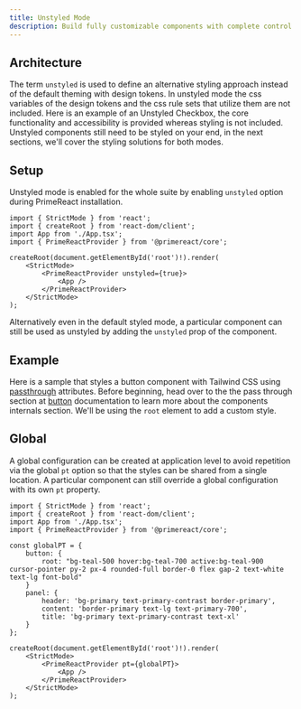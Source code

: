 ```yaml
---
title: Unstyled Mode
description: Build fully customizable components with complete control over styling by disabling default themes and implementing your own design system.
---
```


## Architecture

The term `unstyled` is used to define an alternative styling approach instead of the default theming with design tokens. In unstyled mode the css variables of the design tokens and the css rule sets that utilize them are not
included. Here is an example of an Unstyled Checkbox, the core functionality and accessibility is provided whereas styling is not included. Unstyled components still need to be styled on your end, in the next sections, we'll cover the
styling solutions for both modes.

<DocDemoViewer name="unstyled:checkbox-demo" hideCode />

## Setup

Unstyled mode is enabled for the whole suite by enabling `unstyled` option during PrimeReact installation.

```tsx showLineNumbers
import { StrictMode } from 'react';
import { createRoot } from 'react-dom/client';
import App from './App.tsx';
import { PrimeReactProvider } from '@primereact/core';

createRoot(document.getElementById('root')!).render(
    <StrictMode>
        <PrimeReactProvider unstyled={true}>
            <App />
        </PrimeReactProvider>
    </StrictMode>
);
```

Alternatively even in the default styled mode, a particular component can still be used as unstyled by adding the `unstyled` prop of the component.

<DocDemoViewer name="unstyled:alternative-button-demo" full />

## Example

Here is a sample that styles a button component with Tailwind CSS using [passthrough](/docs/passthrough) attributes. Before beginning, head over to the the pass through section at
[button](/docs/button) documentation to learn more about the components internals section. We'll be using the `root` element to add a custom style.

<DocDemoViewer name="unstyled:button-demo" full />

## Global

A global configuration can be created at application level to avoid repetition via the global `pt` option so that the styles can be shared from a single location. A particular component can still override a global configuration with
its own `pt` property.

```tsx showLineNumbers
import { StrictMode } from 'react';
import { createRoot } from 'react-dom/client';
import App from './App.tsx';
import { PrimeReactProvider } from '@primereact/core';

const globalPT = {
    button: {
        root: "bg-teal-500 hover:bg-teal-700 active:bg-teal-900 cursor-pointer py-2 px-4 rounded-full border-0 flex gap-2 text-white text-lg font-bold"
    }
    panel: {
        header: 'bg-primary text-primary-contrast border-primary',
        content: 'border-primary text-lg text-primary-700',
        title: 'bg-primary text-primary-contrast text-xl'
    }
};

createRoot(document.getElementById('root')!).render(
    <StrictMode>
        <PrimeReactProvider pt={globalPT}>
            <App />
        </PrimeReactProvider>
    </StrictMode>
);
```
